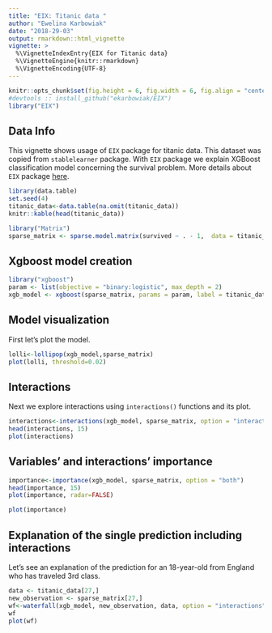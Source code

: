 ```yaml
---
title: "EIX: Titanic data "
author: "Ewelina Karbowiak"
date: "2018-29-03"
output: rmarkdown::html_vignette
vignette: >
  %\VignetteIndexEntry{EIX for Titanic data}
  %\VignetteEngine{knitr::rmarkdown}
  %\VignetteEncoding{UTF-8}
---
```


```r
knitr::opts_chunk$set(fig.height = 6, fig.width = 6, fig.align = "center")
#devtools :: install_github("ekarbowiak/EIX")
library("EIX")
```

## Data Info
This vignette shows usage of `EIX` package for titanic data. This dataset was copied from `stablelearner` package. With `EIX` package we explain XGBoost classification model concerning the survival problem. More details about `EIX` package [here](https://modeloriented.github.io/EIX/articles/EIX.html).


```r
library(data.table)
set.seed(4)
titanic_data<-data.table(na.omit(titanic_data))
knitr::kable(head(titanic_data))

library("Matrix")
sparse_matrix <- sparse.model.matrix(survived ~ . - 1,  data = titanic_data)
```


## Xgboost model creation


```r
library("xgboost")
param <- list(objective = "binary:logistic", max_depth = 2)
xgb_model <- xgboost(sparse_matrix, params = param, label = titanic_data[, "survived"] == "yes", nrounds = 50, verbose = FALSE)
```


## Model visualization

First let's plot the model.

```r
lolli<-lollipop(xgb_model,sparse_matrix)
plot(lolli, threshold=0.02)
```


## Interactions

Next we explore interactions using `interactions()` functions and its plot.

```r
interactions<-interactions(xgb_model, sparse_matrix, option = "interactions")
head(interactions, 15)
plot(interactions)
```

## Variables' and interactions’ importance

```r
importance<-importance(xgb_model, sparse_matrix, option = "both")
head(importance, 15)
plot(importance, radar=FALSE)
```

```r
plot(importance)
```

## Explanation of the single prediction including interactions

Let's see an explanation of the prediction for an 18-year-old from England who has traveled 3rd class.

```r
data <- titanic_data[27,]
new_observation <- sparse_matrix[27,]
wf<-waterfall(xgb_model, new_observation, data, option = "interactions")
wf
plot(wf)
```
